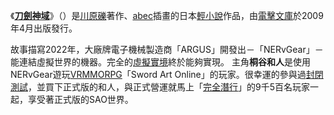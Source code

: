 《'''[[刀劍神域|刀劍神域]]'''》（{{lang-ja|ソードアート・オンライン}}）是[[川原礫|川原礫]]著作、[[abec|abec]]插畫的日本[[輕小說|輕小說]]作品，由[[電擊文庫|電擊文庫]]於2009年4月出版發行。

故事描寫2022年，大廠牌電子機械製造商「ARGUS」開發出－「NERvGear」－能連結虛擬世界的機器。完全的[[虛擬實境|虛擬實境]]終於能夠實現。
主角'''桐谷和人'''是使用NERvGear遊玩[[虛擬實境|VR]][[MMORPG|MMORPG]]「Sword Art Online」的玩家。很幸運的參與過[[封閉測試|封閉測試]]，並買下正式版的和人，與正式營運就馬上「[[刀劍神域世界觀與設定#潛行|完全潛行]]」的9千5百名玩家一起，享受著正式版的SAO世界。